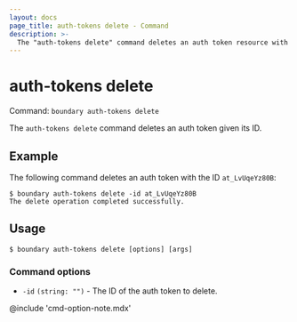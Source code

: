 ```yaml
---
layout: docs
page_title: auth-tokens delete - Command
description: >-
  The "auth-tokens delete" command deletes an auth token resource with the given ID.
---
```


# auth-tokens delete

Command: `boundary auth-tokens delete`

The `auth-tokens delete` command deletes an auth token given its ID.

## Example

The following command deletes an auth token with the ID `at_LvUqeYz80B`:

```shell-session
$ boundary auth-tokens delete -id at_LvUqeYz80B
The delete operation completed successfully.
```

## Usage

<CodeBlockConfig hideClipboard>

```shell-session
$ boundary auth-tokens delete [options] [args]
```

</CodeBlockConfig>


### Command options

- `-id` `(string: "")` - The ID of the auth token to delete.

@include 'cmd-option-note.mdx'